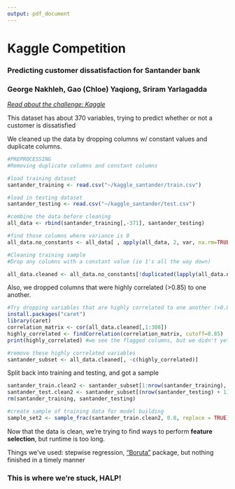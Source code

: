 ---
output: pdf_document
---
# Kaggle Competition  
### Predicting customer dissatisfaction for Santander bank
### George Nakhleh, Gao (Chloe) Yaqiong, Sriram Yarlagadda
*[Read about the challenge: Kaggle](https://www.kaggle.com/c/santander-customer-satisfaction)*  
  
This dataset has about 370 variables, trying to predict whether or not a customer is dissatisfied  

We cleaned up the data by dropping columns w/ constant values and duplicate columns.

```{r, eval=FALSE}
#PREPROCESSING
#Removing duplicate columns and constant columns

#load training dataset
santander_training <- read.csv("~/kaggle_santander/train.csv")

#load in testing dataset
santander_testing <- read.csv("~/kaggle_santander/test.csv")

#combine the data before cleaning
all_data <- rbind(santander_training[,-371], santander_testing)

#find those columns where variance is 0
all_data.no_constants <- all_data[ , apply(all_data, 2, var, na.rm=TRUE) != 0]

#Cleaning training sample
#Drop any columns with a constant value (ie 1's all the way down)

all_data.cleaned <- all_data.no_constants[!duplicated(lapply(all_data.no_constants, c))]
```
  
Also, we dropped columns that were highly correlated (>0.85) to one another.  
```{r, eval=FALSE}
#Try dropping variables that are highly correlated to one another (>0.85)
install.packages("caret")
library(caret)
correlation_matrix <- cor(all_data.cleaned[,1:308])
highly_correlated <- findCorrelation(correlation_matrix, cutoff=0.85)
print(highly_correlated) #we see the flagged columns, but we didn't yet delete them

#remove these highly correlated variables
santander_subset <- all_data.cleaned[, -c(highly_correlated)]
```
  
Split back into training and testing, and got a sample  
```{r, eval=FALSE}
santander_train.clean2 <- santander_subset[1:nrow(santander_training), ]; santander_train.clean2$TARGET <- santander_training$TARGET
santander_test.clean2 <- santander_subset[(nrow(santander_testing) + 1):nrow(santander_subset), ]
rm(santander_training, santander_testing)

#create sample of training data for model building
sample_set2 <- sample_frac(santander_train.clean2, 0.8, replace = TRUE) 

```
  
Now that the data is clean, we're trying to find ways to perform **feature selection**, but runtime is too long.  

Things we've used: stepwise regression, ["Boruta"](http://www.r-bloggers.com/feature-selection-all-relevant-selection-with-the-boruta-package-2/) package, but nothing finished in a timely manner  

### This is where we're stuck, HALP!